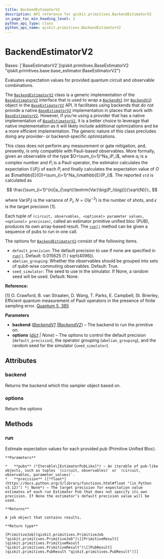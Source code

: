 ```yaml
---
title: BackendEstimatorV2
description: API reference for qiskit.primitives.BackendEstimatorV2
in_page_toc_min_heading_level: 1
python_api_type: class
python_api_name: qiskit.primitives.BackendEstimatorV2
---
```


# BackendEstimatorV2

<Class id="qiskit.primitives.BackendEstimatorV2" isDedicatedPage={true} github="https://github.com/Qiskit/qiskit/tree/stable/1.2/qiskit/primitives/backend_estimator_v2.py#L74-L414" signature="qiskit.primitives.BackendEstimatorV2(*, backend, options=None)" modifiers="class">
  Bases: [`BaseEstimatorV2`](qiskit.primitives.BaseEstimatorV2 "qiskit.primitives.base.base_estimator.BaseEstimatorV2")

  Evaluates expectation values for provided quantum circuit and observable combinations.

  The [`BackendEstimatorV2`](#qiskit.primitives.BackendEstimatorV2 "qiskit.primitives.BackendEstimatorV2") class is a generic implementation of the [`BaseEstimatorV2`](qiskit.primitives.BaseEstimatorV2 "qiskit.primitives.BaseEstimatorV2") interface that is used to wrap a [`BackendV2`](qiskit.providers.BackendV2 "qiskit.providers.BackendV2") (or [`BackendV1`](qiskit.providers.BackendV1 "qiskit.providers.BackendV1")) object in the [`BaseEstimatorV2`](qiskit.primitives.BaseEstimatorV2 "qiskit.primitives.BaseEstimatorV2") API. It facilitates using backends that do not provide a native [`BaseEstimatorV2`](qiskit.primitives.BaseEstimatorV2 "qiskit.primitives.BaseEstimatorV2") implementation in places that work with [`BaseEstimatorV2`](qiskit.primitives.BaseEstimatorV2 "qiskit.primitives.BaseEstimatorV2"). However, if you’re using a provider that has a native implementation of [`BaseEstimatorV2`](qiskit.primitives.BaseEstimatorV2 "qiskit.primitives.BaseEstimatorV2"), it is a better choice to leverage that native implementation as it will likely include additional optimizations and be a more efficient implementation. The generic nature of this class precludes doing any provider- or backend-specific optimizations.

  This class does not perform any measurement or gate mitigation, and, presently, is only compatible with Pauli-based observables. More formally, given an observable of the type $O=\sum_{i=1}^Na_iP_i$, where $a_i$ is a complex number and $P_i$ is a Pauli operator, the estimator calculates the expectation $\mathbb{E}(P_i)$ of each $P_i$ and finally calculates the expectation value of $O$ as $\mathbb{E}(O)=\sum_{i=1}^Na_i\mathbb{E}(P_i)$. The reported `std` is calculated as

$$
\frac{\sum_{i=1}^{n}|a_i|\sqrt{\textrm{Var}\big(P_i\big)}}{\sqrt{N}}\:,
$$

  where $\textrm{Var}(P_i)$ is the variance of $P_i$, $N=O(\epsilon^{-2})$ is the number of shots, and $\epsilon$ is the target precision \[1].

  Each tuple of `(circuit, observables, <optional> parameter values, <optional> precision)`, called an estimator primitive unified bloc (PUB), produces its own array-based result. The [`run()`](#qiskit.primitives.BackendEstimatorV2.run "qiskit.primitives.BackendEstimatorV2.run") method can be given a sequence of pubs to run in one call.

  The options for [`BackendEstimatorV2`](#qiskit.primitives.BackendEstimatorV2 "qiskit.primitives.BackendEstimatorV2") consist of the following items.

  *   `default_precision`: The default precision to use if none are specified in [`run()`](#qiskit.primitives.BackendEstimatorV2.run "qiskit.primitives.BackendEstimatorV2.run"). Default: 0.015625 (1 / sqrt(4096)).
  *   `abelian_grouping`: Whether the observables should be grouped into sets of qubit-wise commuting observables. Default: True.
  *   `seed_simulator`: The seed to use in the simulator. If None, a random seed will be used. Default: None.

  **Reference:**

  \[1] O. Crawford, B. van Straaten, D. Wang, T. Parks, E. Campbell, St. Brierley, Efficient quantum measurement of Pauli operators in the presence of finite sampling error. [Quantum 5, 385](https://doi.org/10.22331/q-2021-01-20-385)

  **Parameters**

  *   **backend** ([*BackendV1*](qiskit.providers.BackendV1 "qiskit.providers.BackendV1")  *|*[*BackendV2*](qiskit.providers.BackendV2 "qiskit.providers.BackendV2")) – The backend to run the primitive on.
  *   **options** ([*dict*](https://docs.python.org/3/library/stdtypes.html#dict "(in Python v3.12)") *| None*) – The options to control the default precision (`default_precision`), the operator grouping (`abelian_grouping`), and the random seed for the simulator (`seed_simulator`).

  ## Attributes

  ### backend

  <Attribute id="qiskit.primitives.BackendEstimatorV2.backend">
    Returns the backend which this sampler object based on.
  </Attribute>

  ### options

  <Attribute id="qiskit.primitives.BackendEstimatorV2.options">
    Return the options
  </Attribute>

  ## Methods

  ### run

  <Function id="qiskit.primitives.BackendEstimatorV2.run" github="https://github.com/Qiskit/qiskit/tree/stable/1.2/qiskit/primitives/backend_estimator_v2.py#L160-L169" signature="run(pubs, *, precision=None)">
    Estimate expectation values for each provided pub (Primitive Unified Bloc).

    **Parameters**

    *   **pubs** (*Iterable\[EstimatorPubLike]*) – An iterable of pub-like objects, such as tuples `(circuit, observables)` or `(circuit, observables, parameter_values)`.
    *   **precision** ([*float*](https://docs.python.org/3/library/functions.html#float "(in Python v3.12)") *| None*) – The target precision for expectation value estimates of each run Estimator Pub that does not specify its own precision. If None the estimator’s default precision value will be used.

    **Returns**

    A job object that contains results.

    **Return type**

    [PrimitiveJob](qiskit.primitives.PrimitiveJob "qiskit.primitives.PrimitiveJob")\[[PrimitiveResult](qiskit.primitives.PrimitiveResult "qiskit.primitives.PrimitiveResult")\[[PubResult](qiskit.primitives.PubResult "qiskit.primitives.PubResult")]]
  </Function>
</Class>

